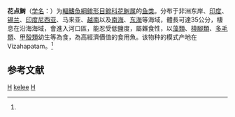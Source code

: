 {{Speciesbox 
| taxon = Hilsa kelee
| status = NE
| status_system = IUCN3.1
| authority =  ([[乔治·居维叶|Cuvier]], 1829)<ref name='id5352'>{{cite web| url =http://www.bioinfo.cn/db05/BjdwSpecies.php?action=view&id=5352| title =花点鲥| work =《中国动物物种编目数据库》| publisher =中国科学院微生物研究所| author =中国科学院动物研究所| accessdate =2009-04-11| deadurl =yes| archiveurl =https://web.archive.org/web/20160305082115/http://www.bioinfo.cn/db05/BjdwSpecies.php?action=view&id=5352| archivedate =2016-03-05}}</ref>
| synonyms = *''Alausa brachysoma, Bleeker, 1854''
*''Alausa kanagurta, Bleeker, 1852''
*''Alosa brevis, Bleeker, 1848''
*''Alosa malayana, Bleeker, 1866''
*''Clupea durbanensis, Regan, 1906''
*''Clupea kanagurta, Bleeker, 1852''
*''Clupea kelee, Cuvier, 1829''
*''Clupea platygaster, Günther, 1868''
*''Clupeonia blochii, Valenciennes, 1847''
}}

'''花点鲥'''（[[学名|学名]]：{{lang|la|''Hilsa kelee''}}）为[[輻鰭魚綱|輻鰭魚綱]][[鲱形目|鲱形目]][[鲱科|鲱科]][[花鲥属|花鲥属]]的[[鱼类|鱼类]]。分布于非洲东岸、[[印度|印度]]、[[锡兰|锡兰]]、[[印度尼西亚|印度尼西亚]]、马来亚、[[越南|越南]]以及[[南海|南海]]、[[东海|东海]]等海域，體長可達35公分，棲息在沿海海域，會進入河口區，能忍受低鹽度，屬雜食性，以[[藻類|藻類]]、[[橈腳類|橈腳類]]、[[多毛類|多毛類]]、[[甲殼類|甲殼類]]幼生等為食，為高經濟價值的食用魚。该物种的模式产地在Vizahapatam。<ref name='id5352'/>

== 参考文献 ==
{{reflist}}

{{Wikispecies|Hilsa kelee}}
{{Taxonbar|from=Q2015706}}

[[Category:食用魚|H]]
[[Category:花鲥属|kelee]]
[[Category:1829年描述的魚類|H]]